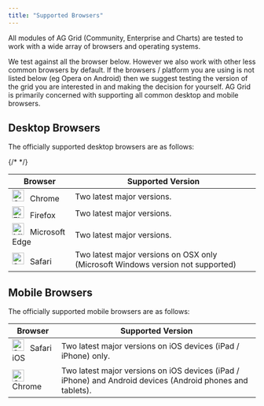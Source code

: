 ```yaml
---
title: "Supported Browsers"
---
```


All modules of AG Grid (Community, Enterprise and Charts) are tested to work with a wide array of browsers and operating systems.

We test against all the browser below. However we also work with other less common browsers by default. If the browsers / platform you are using is not listed below (eg Opera on Android) then we suggest testing the version of the grid you are interested in and making the decision for yourself. AG Grid is primarily concerned with supporting all common desktop and mobile browsers.

## Desktop Browsers

The officially supported desktop browsers are as follows:

{/* <style>
    table img {
        width: 24px;
        margin-right: 0.5em;
    }
</style> */}

| Browser                                              | Supported Version                                                               |
| ---------------------------------------------------- | ------------------------------------------------------------------------------- |
| ![Chrome](resources/chrome.svg) Chrome               | Two latest major versions.                                                      |
| ![Firefox](resources/firefox.svg) Firefox            | Two latest major versions.                                                      |
| ![Microsoft Edge](resources/edge.svg) Microsoft Edge | Two latest major versions.                                                      |
| ![Safari](resources/safari.svg) Safari               | Two latest major versions on OSX only (Microsoft Windows version not supported) |

## Mobile Browsers

The officially supported mobile browsers are as follows:

| Browser                                        | Supported Version                                                                                          |
| ---------------------------------------------- | ---------------------------------------------------------------------------------------------------------- |
| ![Safari iOS](resources/safari.svg) Safari iOS | Two latest major versions on iOS devices (iPad / iPhone) only.                                             |
| ![Chrome](resources/chrome.svg) Chrome         | Two latest major versions on iOS devices (iPad / iPhone) and Android devices (Android phones and tablets). |
